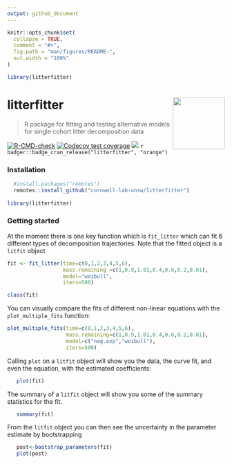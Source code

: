 ```yaml
---
output: github_document
---
```


<!-- README.md is generated from README.Rmd. Please edit that file -->

```r
knitr::opts_chunk$set(
  collapse = TRUE,
  comment = "#>",
  fig.path = "man/figures/README-",
  out.width = "100%"
)

library(litterfitter)
```

# litterfitter <img src="man/figures/litterfitter_hex.png" align="right" alt="" width="120" />
> R package for fitting and testing alternative models for single cohort litter decomposition data

<!-- badges: start -->
[![R-CMD-check](https://github.com/traitecoevo/litterfitter/actions/workflows/R-CMD-check.yaml/badge.svg)](https://github.com/traitecoevo/litterfitter/actions/workflows/R-CMD-check.yaml)
[![Codecov test coverage](https://codecov.io/gh/traitecoevo/litterfitter/branch/master/graph/badge.svg)](https://app.codecov.io/gh/traitecoevo/litterfitter?branch=master)
[![](https://img.shields.io/badge/doi-10.1111/2041--210X.12138-blue.svg)](https://doi.org/10.1111/2041-210X.12138)
`r badger::badge_cran_release("litterfitter", "orange")`
<!-- badges: end -->

### Installation 

```R
  #install.packages("remotes")
  remotes::install_github("cornwell-lab-unsw/litterfitter")
  
library(litterfitter)
```

### Getting started 

At the moment there is one key function which is `fit_litter` which can fit 6 different types of decomposition trajectories. Note that the fitted object is a `litfit` object

```R
fit <- fit_litter(time=c(0,1,2,3,4,5,6),
                  mass.remaining =c(1,0.9,1.01,0.4,0.6,0.2,0.01),
                  model="weibull",
                  iters=500)

class(fit)
```

You can visually compare the fits of different non-linear equations with the `plot_multiple_fits` function:

```R
plot_multiple_fits(time=c(0,1,2,3,4,5,6),
                   mass.remaining=c(1,0.9,1.01,0.4,0.6,0.2,0.01),
                   model=c("neg.exp","weibull"),
                   iters=500)
```

Calling `plot` on a `litfit` object will show you the data, the curve fit, and even the equation, with the estimated coefficients:

```R
   plot(fit)
```

The summary of a `litfit` object will show you some of the summary statistics for the fit.

```R
   summary(fit)
```

From the `litfit` object you can then see the uncertainty in the parameter estimate by bootstrapping

```R
   post<-bootstrap_parameters(fit)
   plot(post)
```
